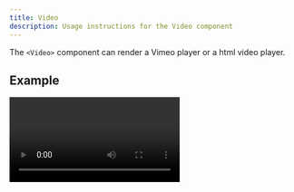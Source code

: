 ```yaml
---
title: Video
description: Usage instructions for the Video component
---
```


<PageDescription>

The `<Video>` component can render a Vimeo player or a html video player.

</PageDescription>

## Example

<Title>Vimeo</Title>

<Video title="Carbon homepage video" vimeoId="359578263" />

<Title>Video</Title>

<Video src="/videos/hero-video.mp4" poster="/images/poster.png">
  <track default src="/videos/vtt/hero-video.vtt" srcLang="en" />
</Video>

## Code

<Title>Vimeo</Title>

```jsx path=components/Video/Video.js src=https://github.com/carbon-design-system/gatsby-theme-carbon/tree/master/packages/gatsby-theme-carbon/src/components/Video
<Video title="Carbon homepage video" vimeoId="322021187" />
```

<Title>Video</Title>

```jsx path=components/Video/Video.js src=https://github.com/carbon-design-system/gatsby-theme-carbon/tree/master/packages/gatsby-theme-carbon/src/components/Video
<Video src="/videos/hero-video.mp4" poster="/images/poster.png">
  <track default src="/videos/vtt/hero-video.vtt" srcLang="en" />
</Video>
```

### Props

| property | propType                                                                     | required | default | description                                                                                                                                                                                                                                                                                                                              |
| -------- | ---------------------------------------------------------------------------- | -------- | ------- | ---------------------------------------------------------------------------------------------------------------------------------------------------------------------------------------------------------------------------------------------------------------------------------------------------------------------------------------- |
| vimeoId  | string                                                                       |          |         | To find your `vimeoId`, go to the Vimeo page and find the video you want to put on your website. Once it is loaded, look at the URL and look for the numbers that come after the slash (/).                                                                                                                                              |
| src      | string                                                                       |          |         | Use the html `<video>` player with a local `.mp4` video                                                                                                                                                                                                                                                                                  |
| title    | string                                                                       |          |         | Vimeo title                                                                                                                                                                                                                                                                                                                              |
| poster   | string                                                                       |          |         | Provides an image to show before the video loads, only works with `src`                                                                                                                                                                                                                                                                  |
| children | [`<track>`](https://developer.mozilla.org/en-US/docs/Web/HTML/Element/track) |          |         | _non-vimeo only_ – Provide `.vtt` file in your static directory to make your videos more accessible. Then add a track element with a src pointing to it Check out [this simple tutorial](https://developer.mozilla.org/en-US/docs/Web/API/WebVTT_API#Tutorial_on_how_to_write_a_WebVTT_file) for getting started with writing vtt files. |
| autoPlay | boolean                                                                      |          |         | Whether or not the video should autoplay.                                                                                                                                                                                                                                                                                                |
